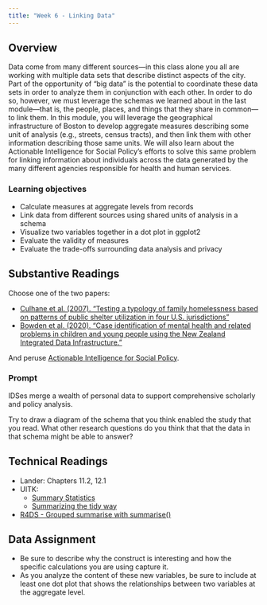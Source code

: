 ```yaml
---
title: "Week 6 - Linking Data"
---
```



## Overview

Data come from many different sources—in this class alone you all are working with multiple data sets that describe distinct aspects of the city. Part of the opportunity of “big data” is the potential to coordinate these data sets in order to analyze them in conjunction with each other. In order to do so, however, we must leverage the schemas we learned about in the last module—that is, the people, places, and things that they share in common—to link them. In this module, you will leverage the geographical infrastructure of Boston to develop aggregate measures describing some unit of analysis (e.g., streets, census tracts), and then link them with other information describing those same units. We will also learn about the Actionable Intelligence for Social Policy’s efforts to solve this same problem for linking information about individuals across the data generated by the many different agencies responsible for health and human services.

### Learning objectives

- Calculate measures at aggregate levels from records
- Link data from different sources using shared units of analysis in a schema
- Visualize two variables together in a dot plot in ggplot2
- Evaluate the validity of measures
- Evaluate the trade-offs surrounding data analysis and privacy

## Substantive Readings

Choose one of the two papers: 

- [Culhane et al. (2007). "Testing a typology of family homelessness based on patterns of public shelter utilization in four U.S. jurisdictions"](https://northeastern.instructure.com/courses/65223/files/6696418/download?wrap=1)
- [Bowden et al. (2020). "Case identification of mental health and related problems in children and young people using the New Zealand Integrated Data Infrastructure."](https://northeastern.instructure.com/courses/65223/files/6696419/download?wrap=1)

And peruse [Actionable Intelligence for Social Policy](https://www.aisp.upenn.edu/).

### Prompt

IDSes merge a wealth of personal data to support comprehensive scholarly and policy analysis.

Try to draw a diagram of the schema that you think enabled the study that you read. What other research questions do you think that that the data in that schema might be able to answer?

## Technical Readings

- Lander: Chapters 11.2, 12.1
- UITK:
  - [Summary Statistics](https://ui.josiahparry.com/summary-statistics.html)
  - [Summarizing the tidy way](https://ui.josiahparry.com/summarizing-the-tidy-way.html)
- [R4DS - Grouped summarise with summarise()](https://r4ds.had.co.nz/transform.html#grouped-summaries-with-summarise)

## Data Assignment

- Be sure to describe why the construct is interesting and how the specific calculations you are using capture it.
- As you analyze the content of these new variables, be sure to include at least one dot plot that shows the relationships between two variables at the aggregate level.
